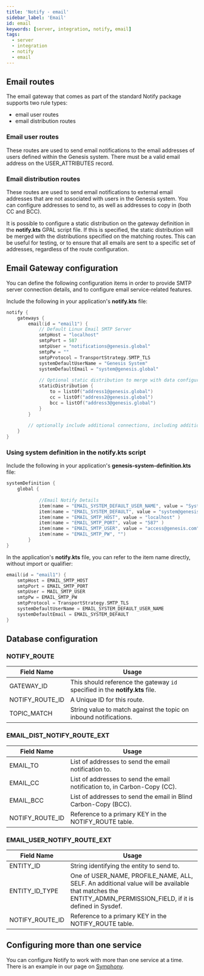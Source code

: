 ```yaml
---
title: 'Notify - email'
sidebar_label: 'Email'
id: email
keywords: [server, integration, notify, email]
tags:
  - server
  - integration
  - notify
  - email
---
```


## Email routes
The email gateway that comes as part of the standard Notify package supports two rule types:

- email user routes
- email distribution routes

### Email user routes
These routes are used to send email notifications to the email addresses of users defined within the Genesis system. There must be a valid email address on the USER_ATTRIBUTES record.

### Email distribution routes
These routes are used to send email notifications to external email addresses that are not associated with users in the Genesis system. You can configure addresses to send to, as well as addresses to copy in (both CC and BCC).

It is possible to configure a static distribution on the gateway definition in the **notify.kts** GPAL script file. If this is specified, the static distribution will be merged with the distributions specified on the matching routes. This can be useful for testing, or to ensure that all emails are sent to a specific set of addresses, regardless of the route configuration.

## Email Gateway configuration

You can define the following configuration items in order to provide SMTP server connection details, and to configure email service-related features.

Include the following in your application's **notify.kts** file:

```kotlin
notify {
    gateways {
        email(id = "email1") {
            // Default Linux Email SMTP Server
            smtpHost = "localhost"
            smtpPort = 587
            smtpUser = "notifications@genesis.global"
            smtpPw = ""
            smtpProtocol = TransportStrategy.SMTP_TLS
            systemDefaultUserName = "Genesis System"
            systemDefaultEmail = "system@genesis.global"
			
		    // Optional static distribution to merge with data configured on email distribution routes	
			staticDistribution { 
                to = listOf("address1@genesis.global")
                cc = listOf("address2@genesis.global")
                bcc = listOf("address3@genesis.global")
            }
		}
		
		// optionally include additional connections, including additional Symphony, Email
    }
}
```

### Using system definition in the notify.kts script

Include the following in your application's **genesis-system-definition.kts** file:

```kotlin
systemDefinition {
    global {
    
            //Email Notify Details
            item(name = "EMAIL_SYSTEM_DEFAULT_USER_NAME", value = "System Genesis" )
            item(name = "EMAIL_SYSTEM_DEFAULT", value = "system@genesis.com" )
            item(name = "EMAIL_SMTP_HOST", value = "localhost" )
            item(name = "EMAIL_SMTP_PORT", value = "587" )
            item(name = "EMAIL_SMTP_USER", value = "access@genesis.com" )
            item(name = "EMAIL_SMTP_PW", "")
        }
}
```

In the application's **notify.kts** file, you can refer to the item name directly, without import or qualifier:


```Kotlin
email(id = "email1") {
	smtpHost = EMAIL_SMTP_HOST
	smtpPort = EMAIL_SMTP_PORT
	smtpUser = MAIL_SMTP_USER
	smtpPw = EMAIL_SMTP_PW
	smtpProtocol = TransportStrategy.SMTP_TLS
	systemDefaultUserName = EMAIL_SYSTEM_DEFAULT_USER_NAME
	systemDefaultEmail = EMAIL_SYSTEM_DEFAULT
}
```

## Database configuration

### NOTIFY_ROUTE

| Field Name | Usage |
| --- | --- |
| GATEWAY_ID | This should reference the gateway `id` specified in the **notify.kts** file.   |
| NOTIFY_ROUTE_ID | A Unique ID for this route. |
| TOPIC_MATCH | String value to match against the topic on inbound notifications.  |


### EMAIL_DIST_NOTIFY_ROUTE_EXT

| Field Name | Usage |
| --- | --- |
| EMAIL_TO | List of addresses to send the email notification to.
| EMAIL_CC | List of addresses to send the email notification to, in Carbon-Copy (CC). | 
| EMAIL_BCC | List of addresses to send the email in Blind Carbon-Copy (BCC). | 
| NOTIFY_ROUTE_ID | Reference to a primary KEY in the NOTIFY_ROUTE table. |


### EMAIL_USER_NOTIFY_ROUTE_EXT
| Field Name | Usage |
| --- | --- |
| ENTITY_ID | String identifying the entity to send to. |
| ENTITY_ID_TYPE | One of USER_NAME, PROFILE_NAME, ALL, SELF. An additional value will be available that matches the ENTITY_ADMIN_PERMISSION_FIELD, if it is defined in Sysdef. | 
| NOTIFY_ROUTE_ID | Reference to a primary KEY in the NOTIFY_ROUTE table. |

## Configuring more than one service
You can configure Notify to work with more than one service at a time. There is an example in our page on [Symphony](../../../../components/notifications/notifications-server/symphony/#configuring-more-than-one-service).
